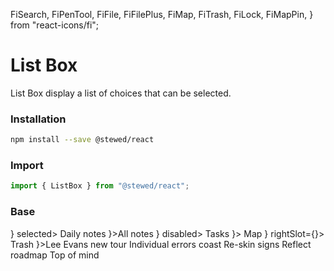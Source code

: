   FiSearch,
  FiPenTool,
  FiFile,
  FiFilePlus,
  FiMap,
  FiTrash,
  FiLock,
  FiMapPin,
} from "react-icons/fi";

<Meta title="Components/List Box" component={ListBox} />

# List Box

List Box display a list of choices that can be selected.

### Installation

```bash
npm install --save @stewed/react
```

### Import

```js
import { ListBox } from "@stewed/react";
```

### Base

<Canvas>
  <Theme>
    <ListBox>
      <ListBox.Group>
        <ListBox.Item leftSlot={<FiPenTool />} selected>
          <span>Daily notes</span>
        </ListBox.Item>
        <ListBox.Item leftSlot={<FiFile />}>All notes</ListBox.Item>
        <ListBox.Item leftSlot={<FiFilePlus />} disabled>
          <span>Tasks</span>
        </ListBox.Item>
        <ListBox.Item leftSlot={<FiMap />}>
          <span>Map</span>
        </ListBox.Item>
        <ListBox.Item skin="danger" leftSlot={<FiTrash />} rightSlot={<FiLock />}>
          <span>Trash</span>
        </ListBox.Item>
      </ListBox.Group>
      <ListBox.Group title="Pinned messages">
        <ListBox.Item rightSlot={<FiMapPin />}>Lee Evans new tour</ListBox.Item>
        <ListBox.Item>Individual errors coast</ListBox.Item>
        <ListBox.Item>Re-skin signs</ListBox.Item>
        <ListBox.Item>Reflect roadmap</ListBox.Item>
        <ListBox.Item>Top of mind</ListBox.Item>
      </ListBox.Group>
    </ListBox>
  </Theme>
</Canvas>

<ArgsTable of={ListBox} />
